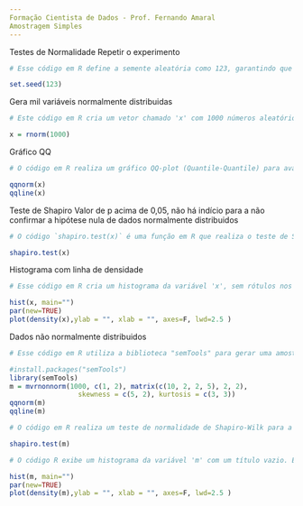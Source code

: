 ---
Formação Cientista de Dados - Prof. Fernando Amaral
Amostragem Simples
---
Testes de Normalidade
Repetir o experimento
```{r}
# Esse código em R define a semente aleatória como 123, garantindo que os resultados gerados em operações subsequentes que envolvem números aleatórios sejam replicáveis e consistentes. Isso é útil em análises estatísticas e simulações para obter os mesmos resultados toda vez que o código é executado, desde que a mesma semente seja usada.

set.seed(123)
```
Gera mil variáveis normalmente distribuidas
```{r}
# Este código em R cria um vetor chamado 'x' com 1000 números aleatórios seguindo uma distribuição normal (Gaussiana) padrão. A função 'rnorm' gera esses números aleatórios com uma média de 0 e um desvio padrão de 1, que são características da distribuição normal padrão. O vetor 'x' conterá, portanto, 1000 valores aleatórios que seguem a forma típica de uma curva de sino. Isso é frequentemente usado em análises estatísticas e simulações para representar dados com distribuição normal.

x = rnorm(1000)
```
Gráfico QQ
```{r}
# O código em R realiza um gráfico QQ-plot (Quantile-Quantile) para avaliar a normalidade dos dados armazenados na variável 'x'. O comando 'qqnorm(x)' cria o gráfico de quantis esperados contra os quantis observados dos dados 'x', enquanto 'qqline(x)' adiciona uma linha de referência diagonal ao gráfico para verificar o ajuste à distribuição normal. Isso é útil para identificar desvios da normalidade nos dados 'x'.

qqnorm(x)
qqline(x)
```
Teste de Shapiro
Valor de p acima de 0,05, não há indício para a não confirmar a hipótese nula de dados normalmente distribuidos
```{r}
# O código `shapiro.test(x)` é uma função em R que realiza o teste de Shapiro-Wilk para verificar se o vetor de dados 'x' segue uma distribuição normal. O resultado deste teste é usado para avaliar a normalidade dos dados, ou seja, se eles são aproximadamente distribuídos de acordo com uma curva normal. O resultado da função indicará se há evidências estatísticas para considerar os dados como normalmente distribuídos ou não.

shapiro.test(x) 
```
Histograma com linha de densidade
```{r}
# Esse código em R cria um histograma da variável 'x', sem rótulos nos eixos, com um título vazio. Em seguida, ele superpõe um gráfico de densidade da mesma variável 'x' no mesmo gráfico, removendo os eixos e definindo a largura da linha como 2,5. Essa combinação permite visualizar a distribuição de 'x' por meio do histograma e da densidade.

hist(x, main="")
par(new=TRUE)
plot(density(x),ylab = "", xlab = "", axes=F, lwd=2.5 ) 
```
Dados não normalmente distribuidos
```{r}
# Esse código em R utiliza a biblioteca "semTools" para gerar uma amostra de dados não normalizados com 1000 observações. Os dados são criados com médias, desvios-padrão, assimetria e curtose específicos. Em seguida, o código cria um gráfico Q-Q plot para verificar se a amostra se aproxima de uma distribuição normal, representada pela linha diagonal.

#install.packages("semTools")
library(semTools)
m = mvrnonnorm(1000, c(1, 2), matrix(c(10, 2, 2, 5), 2, 2),
                 skewness = c(5, 2), kurtosis = c(3, 3))
qqnorm(m)
qqline(m)
```


```{r}
# O código em R realiza um teste de normalidade de Shapiro-Wilk para a variável 'm'. Ele verifica se os dados em 'm' seguem uma distribuição normal. O resultado do teste fornecerá um valor-p que indica o quão provável é que 'm' seja normalmente distribuído. Quanto menor o valor-p, mais evidências contra a normalidade dos dados.

shapiro.test(m)
```
```{r}
# O código R exibe um histograma da variável 'm' com um título vazio. Em seguida, usando 'par(new=TRUE)', permite a sobreposição de gráficos. A terceira linha cria um gráfico de densidade da mesma variável, removendo rótulos dos eixos e definindo a largura da linha como 2.5.

hist(m, main="")
par(new=TRUE)
plot(density(m),ylab = "", xlab = "", axes=F, lwd=2.5 ) 
```

